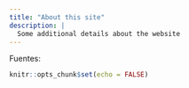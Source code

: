 ```yaml
---
title: "About this site"
description: |
  Some additional details about the website
---
```


Fuentes:

```r
knitr::opts_chunk$set(echo = FALSE)
```

